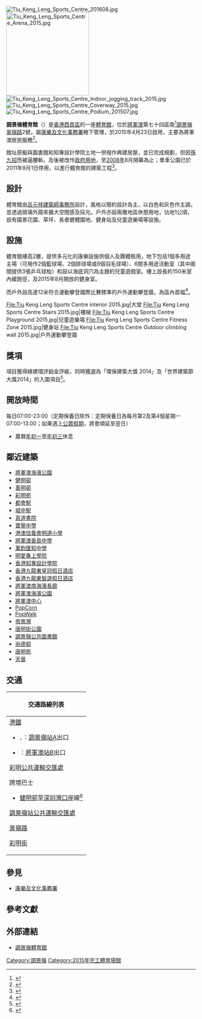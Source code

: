 [[File:Tiu_Keng_Leng_Sports_Centre_201608.jpg|thumb]]
[[File:Tiu_Keng_Leng_Sports_Centre_Arena_2015.jpg|220px]]
[[File:Tiu_Keng_Leng_Sports_Centre_Indoor_jogging_track_2015.jpg|thumb]]
[[File:Tiu_Keng_Leng_Sports_Centre_Coverway_2015.jpg|thumb]]
[[File:Tiu_Keng_Leng_Sports_Centre_Podium_201507.jpg|thumb]]

'''調景嶺體育館'''（{{lang-en|'''Tiu Keng Leng Sports Centre'''}}）是[[香港|香港]][[西貢區|西貢區]]的一座[[體育館|體育館]]，位於[[將軍澳|將軍澳]]第七十四區南<ref name=":0">{{Cite web |url=https://www.epd.gov.hk/eia/register/report-bc/eia146/fr.pdf |title=調景嶺環評報告，第36頁 |access-date=2021-05-04 |archive-date=2018-10-27 |archive-url=https://web.archive.org/web/20181027213703/https://www.epd.gov.hk/eia/register/report-bc/eia146/fr.pdf |dead-url=no }}</ref>[[調景嶺|調景嶺]][[翠嶺路|翠嶺路]]2號，屬[[康樂及文化事務署|康樂及文化事務署]]轄下管理，於2015年4月23日啟用，主要為將軍澳居民服務<ref>{{Cite web |url=http://www.info.gov.hk/gia/general/201504/13/P201504100875.htm |title=調景嶺體育館4月23日啟用（附圖）  2015-04-23 |access-date=2016-04-04 |archive-date=2019-09-01 |archive-url=https://web.archive.org/web/20190901042430/https://www.info.gov.hk/gia/general/201504/13/P201504100875.htm |dead-url=no }}</ref>。

館址原擬與圖書館和知專設計學院土地一併撥作興建居屋，並已完成規劃，但因[[孫九招|孫九招]]而被逼腰斬。及後被改作[[政府用地|政府用地]]，至[[2008年|2008年]]8月{{tsl|yue|調景嶺臨時單車公園|調景嶺臨時單車公園}}開幕為止；單車公園已於2011年9月1日停用，以進行體育館的建築工程<ref>{{Cite web |url=http://www.lukpingchoi.com/Upload/20110829160618.pdf |title=存档副本 |access-date=2019-07-03 |archive-url=https://web.archive.org/web/20160901185511/http://lukpingchoi.com/Upload/20110829160618.pdf |archive-date=2016-09-01 |dead-url=yes }}</ref>。

== 設計 ==
體育館由[[呂元祥建築師事務所|呂元祥建築師事務所]]設計，風格以簡約設計為主，以白色和灰色作主調，並透過玻璃外牆來擴大空間感及採光。戶外亦設兩層地區休憩用地，佔地1公頃，設有園景花園、草坪、長者健體園地、健身站及兒童遊樂場等設施。

== 設施 ==
體育館樓高2層，提供多元化的康樂設施供個人及團體租用，地下包括1個多用途主場（可用作2個籃球場、2個排球場或8個羽毛球場）、6間多用途活動室（其中兩間提供3張乒乓球枱）和設以海底洞穴為主題的兒童遊戲室。樓上設長約150米室內緩跑徑，及2015年8月開放的健身室。

而戶外設高達12米符合運動攀登國際比賽標準的戶外運動攀登牆，為區內首幅<ref>{{Cite web |url=http://www.lcsd.gov.hk/tc/facilities/facilitieslist/facilities.php?fid=1274 |title=體育館 調景嶺體育館 康樂及文化事務署 |access-date=2016-04-04 |archive-date=2019-10-21 |archive-url=https://web.archive.org/web/20191021020852/https://www.lcsd.gov.hk/tc/facilities/facilitieslist/facilities.php?fid=1274 |dead-url=no }}</ref>。

<gallery>
File:Tiu Keng Leng Sports Centre interior 2015.jpg|大堂
File:Tiu Keng Leng Sports Centre Stairs 2015.jpg|樓梯
File:Tiu Keng Leng Sports Centre Playground 2015.jpg|兒童遊樂場
File:Tiu Keng Leng Sports Centre Fitness Zone 2015.jpg|健身站
File:Tiu Keng Leng Sports Centre Outdoor climbing wall 2015.jpg|戶外運動攀登牆
</gallery>

== 獎項 ==
項目獲得綠建環評鉑金評級，同時獲選為「環保建築大獎 2014」及「世界建築節大獎2014」的入圍項目<ref>{{Cite web |url=http://www.archsd.gov.hk/archsd/html/report2015/tc/greening-and-landscaping.html |title=資源運用及管理 / 綠化園境  建築署 - 可持續發展報告2015 |access-date=2016-04-04 |archive-date=2019-12-09 |archive-url=https://web.archive.org/web/20191209212031/https://www.archsd.gov.hk/archsd/html/report2015/tc/greening-and-landscaping.html |dead-url=no }}</ref>。

== 開放時間 ==
{{UTC+8}}
每日07:00-23:00（定期保養日除外：定期保養日為每月第2及第4個星期一07:00-13:00；如果遇上[[香港公眾假期|公眾假期]]，將會順延至翌日）
*農曆[[年初一|年初一]]至[[年初三|年初三]]休息

== 鄰近建築 ==
*[[將軍澳海濱公園|將軍澳海濱公園]]
*[[健明邨|健明邨]]
*[[善明邨|善明邨]]
*[[彩明苑|彩明苑]]
*[[都會駅|都會駅]]
*[[城中駅|城中駅]]
*[[真道書院|真道書院]]
*[[寶覺中學|寶覺中學]]
*[[港澳信義會明道小學|港澳信義會明道小學]]
*[[將軍澳香島中學|將軍澳香島中學]]
*[[萬鈞匯知中學|萬鈞匯知中學]]
*[[明愛專上學院|明愛專上學院]]
*[[香港知專設計學院|香港知專設計學院]]
*[[香港九龍東皇冠假日酒店|香港九龍東皇冠假日酒店]]
* [[香港九龍東智選假日酒店|香港九龍東智選假日酒店]]
*[[將軍澳南海濱長廊|將軍澳南海濱長廊]]
*[[將軍澳海濱公園|將軍澳海濱公園]]
*[[將軍澳中心|將軍澳中心]]
*[[PopCorn|PopCorn]]
* [[PopWalk|PopWalk]]
* [[帝景灣|帝景灣]]
*[[唐明街公園|唐明街公園]]
*[[調景嶺公共圖書館|調景嶺公共圖書館]]
*[[尚德邨|尚德邨]]
*[[唐明苑|唐明苑]]
* [[天晉|天晉]]

== 交通 ==
{| class="mw-collapsible mw-collapsed wikitable" style="background:white; margin: 0 auto; width: auto;"
! 交通路線列表
|-
|
;[[港鐵|港鐵]]
*{{港鐵路線標誌|KTL}}、{{港鐵路線標誌|TKL}}：[[調景嶺站|調景嶺站]]A出口
*{{港鐵路線標誌|TKL}}：[[將軍澳站|將軍澳站]]B出口

;[[彩明公共運輸交匯處|彩明公共運輸交匯處]]
{{九龍新界巴士簡單列表|91R|93M|290|290A}}
{{新界專線小巴簡單列表|108A}}

;跨境巴士
*[[健明邨|健明邨]]至[[深圳灣口岸|深圳灣口岸]]線<ref>{{cite web |url=http://www.chinalink.hk/co_service_routesdongjiulong.html |title=存档副本 |accessdate=2016-09-17 |deadurl=yes |archiveurl=https://web.archive.org/web/20160918005834/http://www.chinalink.hk/co_service_routesdongjiulong.html |archivedate=2016-09-18 }}</ref>

;[[調景嶺站公共運輸交匯處|調景嶺站公共運輸交匯處]]
{{九龍新界巴士簡單列表|91R|290X|792M|796C|796E|796P|796S|796X|798|798B|N290}}
{{大嶼山巴士簡單列表|A29P|E22A|E22C}}
{{過海隧道巴士簡單列表|694}}
{{新界專線小巴簡單列表|110}}

;[[景嶺路|景嶺路]]
{{九龍新界巴士簡單列表|93M|290|290A|290X|792M|796C|796E|796P|796S|796X|798B|N290|N796}}{{大嶼山巴士簡單列表|A29P|E22A|E22S|N29}}
{{過海隧道巴士簡單列表|694|N691}}
{{新界專線小巴簡單列表|110}}

;[[彩明街|彩明街]]
{{九龍新界巴士簡單列表|796C|796S|796X}}
{{新界專線小巴簡單列表|108A|110}}
|}

==參見==
* [[康樂及文化事務署|康樂及文化事務署]]
==參考文獻==
{{Reflist}}
==外部連結==
* [http://www.lcsd.gov.hk/tc/facilities/facilitieslist/facilities.php?fid=1274 調景嶺體育館] {{Wayback|url=http://www.lcsd.gov.hk/tc/facilities/facilitieslist/facilities.php?fid=1274 |date=20191021020852 }}

{{香港室內體育場館}}

[[Category:調景嶺|Category:調景嶺]]
[[Category:2015年完工體育場館|Category:2015年完工體育場館]]